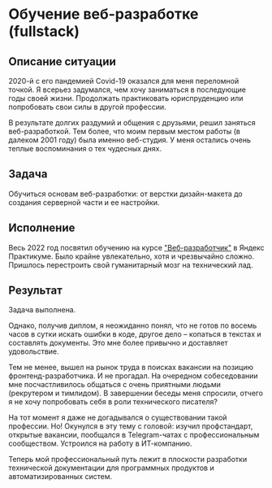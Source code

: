 # Обучение веб-разработке (fullstack)

## Описание ситуации

2020-й с его пандемией Covid-19 оказался для меня переломной точкой. Я всерьез задумался, чем хочу заниматься в последующие годы своей жизни. Продолжать практиковать юриспруденцию или попробовать свои силы в другой профессии.

В результате долгих раздумий и общения с друзьями, решил заняться веб-разработкой. Тем более, что моим первым местом работы (в далеком 2001 году) была именно веб-студия. У меня остались очень теплые воспоминания о тех чудесных днях.

## Задача

Обучиться основам веб-разработки: от верстки дизайн-макета до создания серверной части и ее настройки.

## Исполнение

Весь 2022 год посвятил обучению на курсе ["Веб-разработчик"](https://practicum.yandex.ru/web/) в Яндекс Практикуме. Было крайне увлекательно, хотя и чрезвычайно сложно. Пришлось перестроить свой гуманитарный мозг на технический лад.

## Результат

Задача выполнена. 

Однако, получив диплом, я неожиданно понял, что не готов по восемь часов в сутки искать ошибки в коде, другое дело – копаться в текстах и составлять документы. Это мне более привычно и доставляет удовольствие.

Тем не менее, вышел на рынок труда в поисках вакансии на позицию фронтенд-разработчика. И не прогадал. На очередном собеседовании мне посчастливилось общаться с очень приятными людьми (рекрутером и тимлидом). В завершении беседы меня спросили, отчего я не хочу попробовать себя в роли технического писателя?

На тот момент я даже не догадывался о существовании такой профессии. Но! Окунулся в эту тему с головой: изучил профстандарт, открытые вакансии, пообщался в Telegram-чатах с профессиональным сообществом. Устроился на работу в ИТ-компанию. 

Теперь мой профессиональный путь лежит в плоскости разработки технической документации для программных продуктов и автоматизированных систем.
